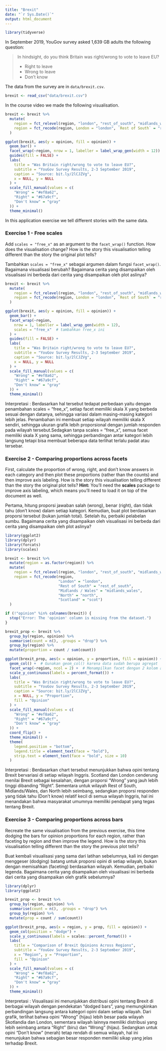 ```yaml
---
title: "Brexit"
date: "`r Sys.Date()`"
output: html_document
---
```


```r
library(tidyverse)
```

In September 2019, YouGov survey asked 1,639 GB adults the following question:

> In hindsight, do you think Britain was right/wrong to vote to leave EU?
>
>- Right to leave  
>- Wrong to leave  
>- Don't know

The data from the survey are in `data/brexit.csv`.

```r
brexit <- read_csv("data/brexit.csv")
```

In the course video we made the following visualisation.

```r
brexit <- brexit %>%
  mutate(
    region = fct_relevel(region, "london", "rest_of_south", "midlands_wales", "north", "scot"),
    region = fct_recode(region, London = "london", `Rest of South` = "rest_of_south", `Midlands / Wales` = "midlands_wales", North = "north", Scotland = "scot")
  )

ggplot(brexit, aes(y = opinion, fill = opinion)) +
  geom_bar() +
  facet_wrap(~region, nrow = 1, labeller = label_wrap_gen(width = 12)) +
  guides(fill = FALSE) +
  labs(
    title = "Was Britain right/wrong to vote to leave EU?",
    subtitle = "YouGov Survey Results, 2-3 September 2019",
    caption = "Source: bit.ly/2lCJZVg",
    x = NULL, y = NULL
  ) +
  scale_fill_manual(values = c(
    "Wrong" = "#ef8a62",
    "Right" = "#67a9cf",
    "Don't know" = "gray"
  )) +
  theme_minimal()
```

In this application exercise we tell different stories with the same data.

### Exercise 1 - Free scales

Add `scales = "free_x"` as an argument to the `facet_wrap()` function. How does the visualisation change? How is the story this visualisation telling different than the story the original plot tells?

Tambahkan `scales = "free_x"` sebagai argumen dalam fungsi `facet_wrap()`. Bagaimana visualisasi berubah? Bagaimana cerita yang disampaikan oleh visualisasi ini berbeda dari cerita yang disampaikan oleh plot aslinya?

```r
brexit <- brexit %>%
  mutate(
    region = fct_relevel(region, "london", "rest_of_south", "midlands_wales", "north", "scot"),
    region = fct_recode(region, London = "london", `Rest of South` = "rest_of_south", `Midlands / Wales` = "midlands_wales", North = "north", Scotland = "scot")
  )

ggplot(brexit, aes(y = opinion, fill = opinion)) +
  geom_bar() +
  facet_wrap(~region,
    nrow = 1, labeller = label_wrap_gen(width = 12),
    scales = "free_x"  # tambahkan free_x ini
  ) +
  guides(fill = FALSE) +
  labs(
    title = "Was Britain right/wrong to vote to leave EU?",
    subtitle = "YouGov Survey Results, 2-3 September 2019",
    caption = "Source: bit.ly/2lCJZVg",
    x = NULL, y = NULL
  ) +
  scale_fill_manual(values = c(
    "Wrong" = "#ef8a62",
    "Right" = "#67a9cf",
    "Don't know" = "gray"
  )) +
  theme_minimal()
```

Interpretasi : 
Berdasarkan hal tersebut tedapat perbedaan yaitu dengan penambahan scales = "free_x", setiap facet memiliki skala X yang berbeda sesuai dengan datanya, sehingga variasi dalam masing-masing kategori lebih jelas. Penambahan ini membuat setiap wilayah memiliki skala X sendiri, sehingga ukuran grafik lebih proporsional dengan jumlah responden pada wilayah tersebut.Sedagkan tanpa scales = "free_x", semua facet memiliki skala X yang sama, sehingga perbandingan antar kategori lebih langsung tetapi bisa membuat beberapa data terlihat terlalu padat atau tersebar.


### Exercise 2 - Comparing proportions across facets

First, calculate the proportion of wrong, right, and don't know answers in each category and then plot these proportions (rather than the counts) and then improve axis labeling. How is the story this visualisation telling different than the story the original plot tells? **Hint:** You'll need the **scales** package to improve axis labeling, which means you'll need to load it on top of the document as well.

Pertama, hitung proporsi jawaban salah (wrong), benar (right), dan tidak tahu (don't know) dalam setiap kategori. Kemudian, buat plot berdasarkan proporsi tersebut (bukan jumlah total). Setelah itu, perbaiki pelabelan sumbu. Bagaimana cerita yang disampaikan oleh visualisasi ini berbeda dari cerita yang disampaikan oleh plot aslinya?

```r
library(ggplot2)
library(dplyr)
library(forcats)
library(scales)

brexit <- brexit %>%
  mutate(region = as.factor(region)) %>%
  mutate(
    region = fct_relevel(region, "london", "rest_of_south", "midlands_wales", "north", "scot"),
    region = fct_recode(region, 
                        "London" = "london", 
                        "Rest of South" = "rest_of_south",  
                        "Midlands / Wales" = "midlands_wales", 
                        "North" = "north", 
                        "Scotland" = "scot")
  )

if (!"opinion" %in% colnames(brexit)) {
  stop("Error: The 'opinion' column is missing from the dataset.")
}

brexit_prop <- brexit %>%
  group_by(region, opinion) %>%
  summarise(count = n(), .groups = "drop") %>%
  group_by(region) %>%
  mutate(proportion = count / sum(count))

ggplot(brexit_prop, aes(x = opinion, y = proportion, fill = opinion)) +
  geom_col() +  # Gunakan geom_col() karena data sudah berupa agregat
  facet_wrap(~region, ncol = 2) +  # Menampilkan facet dengan 2 kolom agar lebih rapi
  scale_y_continuous(labels = percent_format()) +  
  labs(
    title = "Was Britain right/wrong to vote to leave EU?",
    subtitle = "YouGov Survey Results, 2-3 September 2019",
    caption = "Source: bit.ly/2lCJZVg",
    x = NULL, y = "Proportion",
    fill = "Opinion"
  ) +
  scale_fill_manual(values = c(
    "Wrong" = "#ef8a62",
    "Right" = "#67a9cf",
    "Don't know" = "gray"
  )) +
  coord_flip() +
  theme_minimal() +
  theme(
    legend.position = "bottom",
    legend.title = element_text(face = "bold"),
    strip.text = element_text(face = "bold", size = 10)  
  )
```

Interpretasi :
Berdasarkan chart tersebut menunjukkan bahwa opini tentang Brexit bervariasi di setiap wilayah Inggris. Scotland dan London cenderung menilai Brexit sebagai kesalahan, dengan proporsi "Wrong" yang jauh lebih tinggi dibanding "Right". Sementara untuk wilayah Rest of South, Midlands/Wales, dan North lebih seimbang, sedangkan proporsi responden yang tidak tahu (Don't know) relatif kecil di semua wilayah Inggris, hal ini menandakan bahwa masyarakat umumnya memiliki pendapat yang tegas tentang Brexit.

### Exercise 3 - Comparing proportions across bars

Recreate the same visualisation from the previous exercise, this time dodging the bars for opinion proportions for each region, rather than faceting by region and then improve the legend. How is the story this visualisation telling different than the story the previous plot tells?

Buat kembali visualisasi yang sama dari latihan sebelumnya, kali ini dengan menggeser (dodging) batang untuk proporsi opini di setiap wilayah, bukan dengan memisahkan (faceting) berdasarkan wilayah. Kemudian, perbaiki legenda. Bagaimana cerita yang disampaikan oleh visualisasi ini berbeda dari cerita yang disampaikan oleh grafik sebelumnya?

```r
library(dplyr)
library(ggplot2)

brexit_prop <- brexit %>%
  group_by(region, opinion) %>%
  summarise(count = n(), .groups = "drop") %>%
  group_by(region) %>%  
  mutate(prop = count / sum(count))  

ggplot(brexit_prop, aes(x = region, y = prop, fill = opinion)) +
  geom_col(position = "dodge") +
  scale_y_continuous(labels = scales::percent_format()) +
  labs(
    title = "Comparison of Brexit Opinions Across Regions",
    subtitle = "YouGov Survey Results, 2-3 September 2019",
    x = "Region", y = "Proportion",
    fill = "Opinion"
  ) +
  scale_fill_manual(values = c(
    "Wrong" = "#ef8a62",
    "Right" = "#67a9cf",
    "Don't know" = "gray"
  )) + 
  theme_minimal()

```

Interpretasi :
Visualisasi ini menunjukkan distribusi opini tentang Brexit di berbagai wilayah dengan pendekatan "dodged bars", yang memungkinkan perbandingan langsung antara kategori opini dalam setiap wilayah. Dari grafik, terlihat bahwa opini "Wrong" (hijau) lebih besar pada wilayah Skotlandia dan London, sementara wilayah lainnya memiliki distribusi yang lebih seimbang antara "Right" (biru) dan "Wrong" (hijau). Sedangkan untuk opini "Don't know" (merah) tetap rendah di semua wilayah, hal ini menunjukan bahwa sebagian besar responden memiliki sikap yang jelas terhadap Brexit.
